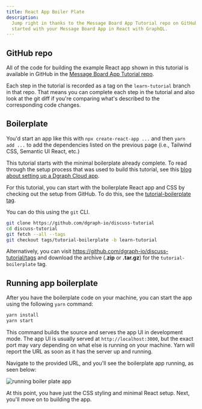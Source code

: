 ```yaml
---
title: React App Boiler Plate
description:
  Jump right in thanks to the Message Board App Tutorial repo on GitHub. Get
  started with your Message Board App in React with GraphQL.
---
```



<DgraphWIP />

## GitHub repo

All of the code for building the example React app shown in this tutorial is
available in GitHub in the
[Message Board App Tutorial repo](https://github.com/dgraph-io/discuss-tutorial).

Each step in the tutorial is recorded as a tag on the `learn-tutorial` branch in
that repo. That means you can complete each step in the tutorial and also look
at the git diff if you're comparing what's described to the corresponding code
changes.

## Boilerplate

You'd start an app like this with `npx create-react-app ...` and then
`yarn add ...` to add the dependencies listed on the previous page (i.e.,
Tailwind CSS, Semantic UI React, etc.)

This tutorial starts with the minimal boilerplate already complete. To read
through the setup process that was used to build this tutorial, see this
[blog about setting up a Dgraph Cloud app](https://dgraph.io/blog/post/slash-graphql-app-setup/).

For this tutorial, you can start with the boilerplate React app and CSS by
checking out the setup from GitHub. To do this, see the
[tutorial-boilerplate tag](https://github.com/dgraph-io/discuss-tutorial/releases/tag/tutorial-boilerplate).

You can do this using the `git` CLI.

```sh
git clone https://github.com/dgraph-io/discuss-tutorial
cd discuss-tutorial
git fetch --all --tags
git checkout tags/tutorial-boilerplate -b learn-tutorial
```

Alternatively, you can visit https://github.com/dgraph-io/discuss-tutorial/tags
and download the archive (**.zip** or **.tar.gz**) for the
`tutorial-boilerplate` tag.

## Running app boilerplate

After you have the boilerplate code on your machine, you can start the app using
the following `yarn` command:

```sh
yarn install
yarn start
```

This command builds the source and serves the app UI in development mode. The
app UI is usually served at `http://localhost:3000`, but the exact port may vary
depending on what else is running on your machine. Yarn will report the URL as
soon as it has the server up and running.

Navigate to the provided URL, and you'll see the boilerplate app running, as
seen below:

![running boiler plate app](/images/dgraph/guides/message-board-app/app-boilerplate.png)

At this point, you have just the CSS styling and minimal React setup. Next,
you'll move on to building the app.
